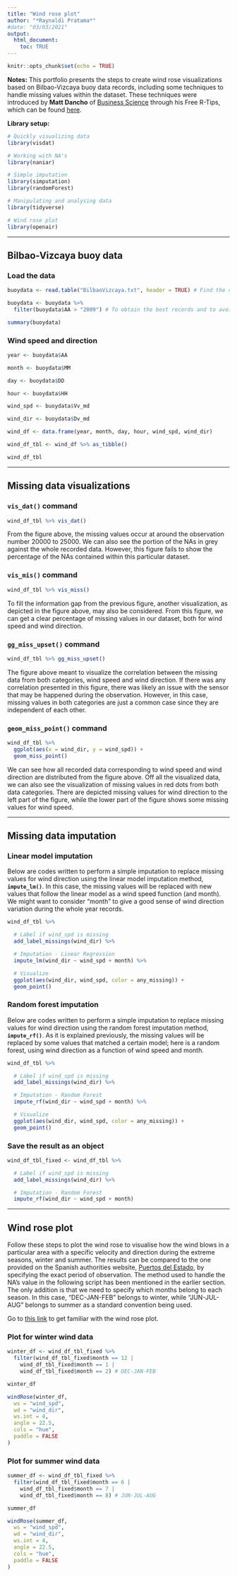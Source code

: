 ```yaml
---
title: "Wind rose plot"
author: "*Raynaldi Pratama*"
#date: "03/03/2021"
output: 
  html_document:
    toc: TRUE
---
```


```r
knitr::opts_chunk$set(echo = TRUE)
```

**Notes:** This portfolio presents the steps to create wind rose visualizations based on Bilbao-Vizcaya buoy data records, including some techniques to handle missing values within the dataset. These techniques were introduced by **Matt Dancho** of [Business Science](https://www.business-science.io/) through his Free R-Tips, which can be found [here](https://github.com/business-science/free_r_tips).

**Library setup:**

```r
# Quickly visualizing data
library(visdat)

# Working with NA's
library(naniar)

# Simple imputation
library(simputation)
library(randomForest)

# Manipulating and analysing data
library(tidyverse)

# Wind rose plot
library(openair)
```

***

## Bilbao-Vizcaya buoy data

### Load the data

```r
buoydata <- read.table("BilbaoVizcaya.txt", header = TRUE) # Find the coresponding file inside 00_data/

buoydata <- buoydata %>%
  filter(buoydata$AA > "2009") # To obtain the best records and to avoid a whole-year missing data

summary(buoydata)
```

### Wind speed and direction

```r
year <- buoydata$AA

month <- buoydata$MM

day <- buoydata$DD

hour <- buoydata$HH

wind_spd <- buoydata$Vv_md

wind_dir <- buoydata$Dv_md

wind_df <- data.frame(year, month, day, hour, wind_spd, wind_dir)

wind_df_tbl <- wind_df %>% as_tibble()

wind_df_tbl
```

***

## Missing data visualizations

### **`vis_dat()`** command

```r
wind_df_tbl %>% vis_dat()
```

From the figure above, the missing values occur at around the observation number 20000 to 25000. We can also see the portion of the NAs in grey against the whole recorded data. However, this figure fails to show the percentage of the NAs contained within this particular dataset.

### **`vis_mis()`** command

```r
wind_df_tbl %>% vis_miss()
```

To fill the information gap from the previous figure, another visualization, as depicted in the figure above, may also be considered. From this figure, we can get a clear percentage of missing values in our dataset, both for wind speed and wind direction.

### **`gg_miss_upset()`** command

```r
wind_df_tbl %>% gg_miss_upset()
```

The figure above meant to visualize the correlation between the missing data from both categories, wind speed and wind direction. If there was any correlation presented in this figure, there was likely an issue with the sensor that may be happened during the observation. However, in this case, missing values in both categories are just a common case since they are independent of each other.

### **`geom_miss_point()`** command

```r
wind_df_tbl %>%
  ggplot(aes(x = wind_dir, y = wind_spd)) +
  geom_miss_point()
```

We can see how all recorded data corresponding to wind speed and wind direction are distributed from the figure above. Off all the visualized data, we can also see the visualization of missing values in red dots from both data categories. There are depicted missing values for wind direction to the left part of the figure, while the lower part of the figure shows some missing values for wind speed.

***

## Missing data imputation

### Linear model imputation

Below are codes written to perform a simple imputation to replace missing values for wind direction using the linear model imputation method, **`impute_lm()`**. In this case, the missing values will be replaced with new values that follow the linear model as a wind speed function (and month). We might want to consider "month" to give a good sense of wind direction variation during the whole year records.

```r
wind_df_tbl %>%

  # Label if wind_spd is missing
  add_label_missings(wind_dir) %>%

  # Imputation - Linear Regression
  impute_lm(wind_dir ~ wind_spd + month) %>%

  # Visualize
  ggplot(aes(wind_dir, wind_spd, color = any_missing)) +
  geom_point()
```

### Random forest imputation

Below are codes written to perform a simple imputation to replace missing values for wind direction using the random forest imputation method, **`impute_rf()`**. 
As it is explained previously, the missing values will be replaced by some values that matched a certain model; here is a random forest, using wind direction as a function of wind speed and month.

```r
wind_df_tbl %>%

  # Label if wind_spd is missing
  add_label_missings(wind_dir) %>%

  # Imputation - Random Forest
  impute_rf(wind_dir ~ wind_spd + month) %>%

  # Visualize
  ggplot(aes(wind_dir, wind_spd, color = any_missing)) +
  geom_point()
```

### Save the result as an object

```r
wind_df_tbl_fixed <- wind_df_tbl %>%

  # Label if wind_spd is missing
  add_label_missings(wind_dir) %>%

  # Imputation - Random Forest
  impute_rf(wind_dir ~ wind_spd + month)
```

***

## Wind rose plot

Follow these steps to plot the wind rose to visualise how the wind blows in a particular area with a specific velocity and direction during the extreme seasons, winter and summer. The results can be compared to the one provided on the Spanish authorities website, [Puertos del Estado](http://www.puertos.es/en-us/oceanografia/Pages/portus.aspx), by specifying the exact period of observation. The method used to handle the NA's value in the following script has been mentioned in the earlier section. The only addition is that we need to specify which months belong to each season. In this case, "DEC-JAN-FEB" belongs to winter, while "JUN-JUL-AUG" belongs to summer as a standard convention being used.

Go to [this link](https://davidcarslaw.github.io/openair/reference/windRose.html) to get familiar with the wind rose plot.

### Plot for winter wind data

```r
winter_df <- wind_df_tbl_fixed %>%
  filter(wind_df_tbl_fixed$month == 12 |
    wind_df_tbl_fixed$month == 1 |
    wind_df_tbl_fixed$month == 2) # DEC-JAN-FEB

winter_df
```

```r
windRose(winter_df,
  ws = "wind_spd",
  wd = "wind_dir",
  ws.int = 4,
  angle = 22.5,
  cols = "hue",
  paddle = FALSE
)
```

### Plot for summer wind data

```r
summer_df <- wind_df_tbl_fixed %>%
  filter(wind_df_tbl_fixed$month == 6 |
    wind_df_tbl_fixed$month == 7 |
    wind_df_tbl_fixed$month == 8) # JUN-JUL-AUG

summer_df
```

```r
windRose(summer_df,
  ws = "wind_spd",
  wd = "wind_dir",
  ws.int = 4,
  angle = 22.5,
  cols = "hue",
  paddle = FALSE
)
```
